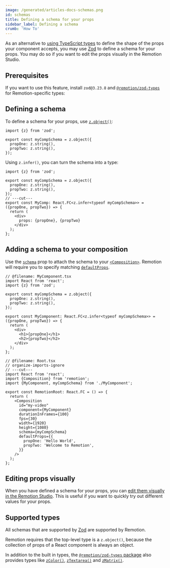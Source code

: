 ```yaml
---
image: /generated/articles-docs-schemas.png
id: schemas
title: Defining a schema for your props
sidebar_label: Defining a schema
crumb: 'How To'
---
```


As an alternative to [using TypeScript types](/docs/parameterized-rendering) to define the shape of the props your component accepts, you may use [Zod](https://zod.dev/) to define a schema for your props. You may do so if you want to edit the props visually in the Remotion Studio.

## Prerequisites

If you want to use this feature, install `zod@3.23.8` and [`@remotion/zod-types`](/docs/zod-types/) for Remotion-specific types:

<Installation pkg="@remotion/zod-types zod@3.23.8" />

## Defining a schema

To define a schema for your props, use [`z.object()`](https://zod.dev/?id=objects):

```tsx twoslash
import {z} from 'zod';

export const myCompSchema = z.object({
  propOne: z.string(),
  propTwo: z.string(),
});
```

Using `z.infer()`, you can turn the schema into a type:

```tsx twoslash
import {z} from 'zod';

export const myCompSchema = z.object({
  propOne: z.string(),
  propTwo: z.string(),
});
// ---cut---
export const MyComp: React.FC<z.infer<typeof myCompSchema>> = ({propOne, propTwo}) => {
  return (
    <div>
      props: {propOne}, {propTwo}
    </div>
  );
};
```

## Adding a schema to your composition

Use the [`schema`](/docs/composition#schema) prop to attach the schema to your [`<Composition>`](/docs/composition). Remotion will require you to specify matching [`defaultProps`](/docs/composition#schema).

```tsx twoslash title="src/Root.tsx" {3,14-18}
// @filename: MyComponent.tsx
import React from 'react';
import {z} from 'zod';

export const myCompSchema = z.object({
  propOne: z.string(),
  propTwo: z.string(),
});

export const MyComponent: React.FC<z.infer<typeof myCompSchema>> = ({propOne, propTwo}) => {
  return (
    <div>
      <h1>{propOne}</h1>
      <h2>{propTwo}</h2>
    </div>
  );
};

// @filename: Root.tsx
// organize-imports-ignore
// ---cut---
import React from 'react';
import {Composition} from 'remotion';
import {MyComponent, myCompSchema} from './MyComponent';

export const RemotionRoot: React.FC = () => {
  return (
    <Composition
      id="my-video"
      component={MyComponent}
      durationInFrames={100}
      fps={30}
      width={1920}
      height={1080}
      schema={myCompSchema}
      defaultProps={{
        propOne: 'Hello World',
        propTwo: 'Welcome to Remotion',
      }}
    />
  );
};
```

## Editing props visually

When you have defined a schema for your props, you can [edit them visually in the Remotion Studio](/docs/visual-editing). This is useful if you want to quickly try out different values for your props.

## Supported types

All schemas that are supported by [Zod](https://zod.dev/) are supported by Remotion.

Remotion requires that the top-level type is a `z.object()`, because the collection of props of a React component is always an object.

In addition to the built in types, the [`@remotion/zod-types` package](/docs/zod-types) also provides types like [`zColor()`](/docs/zod-types/z-color), [`zTextarea()`](/docs/zod-types/z-textarea) and [`zMatrix()`](/docs/zod-types/z-matrix).
